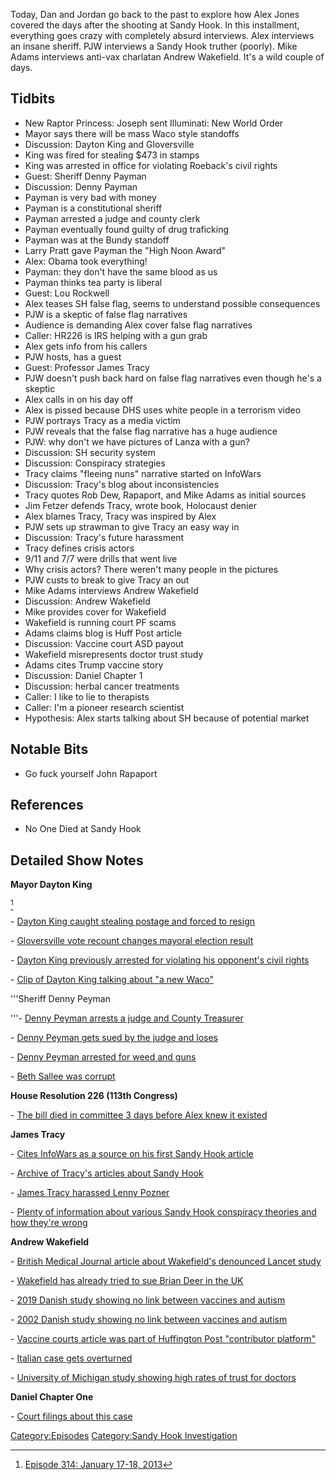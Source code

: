 {{DEFAULTSORT:
    #_EPISODE_0297:January 17-18, 2013
}}{{Episode
    | title             = January 17-18, 2013
    | caption           = [https://knowledgefight.libsyn.com/knowledge-fight-january-17-18-2013 Listen to this episode on Libsyn]
    | episodeNumber     = 297
    | length            = 02:24:03
    | airDate           = May 17, 2019
    | coverageStartDate = January 17, 2013
    | coverageEndDate   = January 18, 2013
    | episodeType       = [[:Category:Sandy Hook Investigation|Sandy Hook Investigation]]
    | appearance        = [[Dayton King]], [[William "Bill" Roeback Jr]], [[Larry Pratt]], [[Lou Rockwell]], [[Denny Payman]], [[James Tracy]], [[Paul Joseph Watson]], [[Adam Lanza]], [[Rob Dew]], [[John Rappaport]], [[Mike Adams]], [[Jim Fetzer]], [[Andrew Wakefield]], [[Pioneer Research Scientist]]
    | oocDrop           = Obama is not my father, I'm my father
    | previousEpisode   = [[296: May 8, 2019]]
    | nextEpisode       = [[298: January 20-23, 2013]]
}}

{{Stub}}

Today, Dan and Jordan go back to the past to explore how Alex Jones covered the days after the shooting at Sandy Hook. In this installment, everything goes crazy with completely absurd interviews. Alex interviews an insane sheriff. PJW interviews a Sandy Hook truther (poorly). Mike Adams interviews anti-vax charlatan Andrew Wakefield. It's a wild couple of days.

==Tidbits==

*New Raptor Princess: Joseph sent Illuminati: New World Order
*Mayor says there will be mass Waco style standoffs
*Discussion: Dayton King and Gloversville
*King was fired for stealing $473 in stamps
*King was arrested in office for violating Roeback's civil rights
*Guest: Sheriff Denny Payman
*Discussion: Denny Payman
*Payman is very bad with money
*Payman is a constitutional sheriff
*Payman arrested a judge and county clerk
*Payman eventually found guilty of drug traficking
*Payman was at the Bundy standoff
*Larry Pratt gave Payman the "High Noon Award"
*Alex: Obama took everything!
*Payman: they don't have the same blood as us
*Payman thinks tea party is liberal
*Guest: Lou Rockwell
*Alex teases SH false flag, seems to understand possible consequences
*PJW is a skeptic of false flag narratives
*Audience is demanding Alex cover false flag narratives
*Caller: HR226 is IRS helping with a gun grab
*Alex gets info from his callers
*PJW hosts, has a guest
*Guest: Professor James Tracy
*PJW doesn't push back hard on false flag narratives even though he's a skeptic
*Alex calls in on his day off
*Alex is pissed because DHS uses white people in a terrorism video
*PJW portrays Tracy as a media victim
*PJW reveals that the false flag narrative has a huge audience
*PJW: why don't we have pictures of Lanza with a gun?
*Discussion: SH security system
*Discussion: Conspiracy strategies
*Tracy claims "fleeing nuns" narrative started on InfoWars
*Discussion: Tracy's blog about inconsistencies
*Tracy quotes Rob Dew, Rapaport, and Mike Adams as initial sources
*Jim Fetzer defends Tracy, wrote book, Holocaust denier
*Alex blames Tracy, Tracy was inspired by Alex
*PJW sets up strawman to give Tracy an easy way in
*Discussion: Tracy's future harassment
*Tracy defines crisis actors
*9/11 and 7/7 were drills that went live
*Why crisis actors? There weren't many people in the pictures
*PJW custs to break to give Tracy an out
*Mike Adams interviews Andrew Wakefield
*Discussion: Andrew Wakefield
*Mike provides cover for Wakefield
*Wakefield is running court PF scams
*Adams claims blog is Huff Post article
*Discussion: Vaccine court ASD payout
*Wakefield misrepresents doctor trust study
*Adams cites Trump vaccine story
*Discussion: Daniel Chapter 1
*Discussion: herbal cancer treatments
*Caller: I like to lie to therapists
*Caller: I'm a pioneer research scientist
*Hypothesis: Alex starts talking about SH because of potential market

==Notable Bits==

*Go fuck yourself John Rapaport

==References==

*No One Died at Sandy Hook

==Detailed Show Notes==

'''Mayor Dayton King'''

<ref>[https://knowledgefight.com/research/2019/5/19/episode-314-january-17-18-2013 Episode 314: January 17-18, 2013]</ref>

- [https://dailygazette.com/article/2019/01/09/gloversville-mayor-admits-misconduct-will-resign Dayton King caught stealing postage and forced to resign]

- [https://wnyt.com/news/wrong-winner-declared-in-gloversville-fulton-county-mayoral-race-william-rowback-jr-dayton-king/4676648/ Gloversville vote recount changes mayoral election result]

- [https://www.news10.com/news/local-news/gloversville-mayor-dayton-king-settles-charges-from-2017-mayoral-debate/1433718963 Dayton King previously arrested for violating his opponent's civil rights]

- [https://www.youtube.com/watch?v=NOgkLgw3I44 Clip of Dayton King talking about "a new Waco"]

'''Sheriff Denny Peyman

'''- [https://www.kentucky.com/news/politics-government/article44466681.html Denny Peyman arrests a judge and County Treasurer]

- [https://www.kentucky.com/news/politics-government/article44601069.html Denny Peyman gets sued by the judge and loses]

- [https://www.kentucky.com/news/state/article172100602.html Denny Peyman arrested for weed and guns]

- [https://www.justice.gov/opa/pr/former-kentucky-county-treasurer-indicted-fraud-and-identity-theft Beth Sallee was corrupt]

'''House Resolution 226 (113th Congress)'''

- [https://www.congress.gov/bill/113th-congress/house-bill/226 The bill died in committee 3 days before Alex knew it existed]

'''James Tracy'''

- [http://memoryholeblog.org/2012/12/20/analyzing-the-newtown-narrative-sandy-hooks-disappearing-shooter-suspects/ Cites InfoWars as a source on his first Sandy Hook article]

- [http://memoryholeblog.org/tag/sandy-hook-elementary/page/37/ Archive of Tracy's articles about Sandy Hook]

- [https://www.sun-sentinel.com/opinion/commentary/sfl-on-sandy-hook-anniversary-two-parents-target-fau-professor-who-taunts-family-victims-20151210-story.html James Tracy harassed Lenny Pozner]

- [http://www.crisisactorsguild.com/tag/nobody-died-at-sandy-hook/ Plenty of information about various Sandy Hook conspiracy theories and how they're wrong]

'''Andrew Wakefield'''

- [https://www.bmj.com/content/342/bmj.c5347 British Medical Journal article about Wakefield's denounced Lancet study]

- [https://briandeer.com/solved/slapp-introduction.htm Wakefield has already tried to sue Brian Deer in the UK]

- [https://annals.org/aim/fullarticle/2727726/measles-mumps-rubella-vaccination-autism-nationwide-cohort-study 2019 Danish study showing no link between vaccines and autism]

- [https://www.nejm.org/doi/full/10.1056/NEJMoa021134 2002 Danish study showing no link between vaccines and autism]

- [https://www.huffpost.com/entry/post2468343_n_2468343 Vaccine courts article was part of Huffington Post "contributor platform"]

- [https://www.skepticalraptor.com/skepticalraptorblog.php/italian-mmr-autism-decision-overturned/ Italian case gets overturned]

- [https://www.ncbi.nlm.nih.gov/pubmed/21502236 University of Michigan study showing high rates of trust for doctors]

'''Daniel Chapter One'''

- [https://www.ftc.gov/enforcement/cases-proceedings/082-3085/daniel-chapter-one Court filings about this case]

[[Category:Episodes]]
[[Category:Sandy Hook Investigation]]
